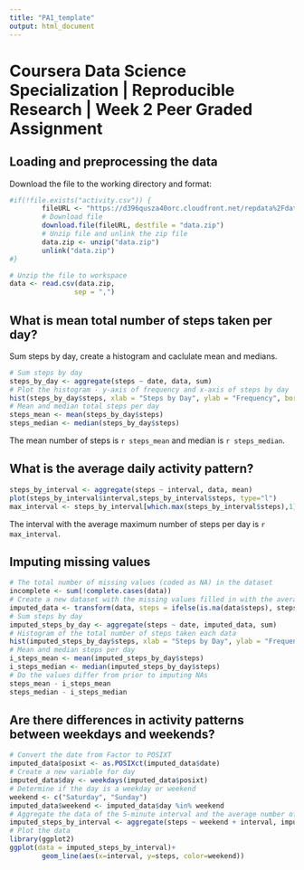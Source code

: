 ```yaml
---
title: "PA1_template"
output: html_document
---
```

# Coursera Data Science Specialization | Reproducible Research | Week 2 Peer Graded Assignment

## Loading and preprocessing the data

Download the file to the working directory and format:

```r
#if(!file.exists("activity.csv")) {
        fileURL <- "https://d396qusza40orc.cloudfront.net/repdata%2Fdata%2Factivity.zip"
        # Download file
        download.file(fileURL, destfile = "data.zip")
        # Unzip file and unlink the zip file
        data.zip <- unzip("data.zip")
        unlink("data.zip")
#}

# Unzip the file to workspace
data <- read.csv(data.zip,
                sep = ",")
```

## What is mean total number of steps taken per day?

Sum steps by day, create a histogram and caclulate mean and medians.

```r
# Sum steps by day
steps_by_day <- aggregate(steps ~ date, data, sum)
# Plot the histogram - y-axis of frequency and x-axis of steps by day
hist(steps_by_day$steps, xlab = "Steps by Day", ylab = "Frequency", border = "blue", col = "green")
# Mean and median total steps per day
steps_mean <- mean(steps_by_day$steps)
steps_median <- median(steps_by_day$steps)
```

The mean number of steps is `r steps_mean` and median is `r steps_median`.

## What is the average daily activity pattern?

```r
steps_by_interval <- aggregate(steps ~ interval, data, mean)
plot(steps_by_interval$interval,steps_by_interval$steps, type="l")
max_interval <- steps_by_interval[which.max(steps_by_interval$steps),1]
```

The interval with the average maximum number of steps per day is `r max_interval`.

## Imputing missing values

```r
# The total number of missing values (coded as NA) in the dataset
incomplete <- sum(!complete.cases(data))
# Create a new dataset with the missing values filled in with the average for each interval
imputed_data <- transform(data, steps = ifelse(is.na(data$steps), steps_by_interval$steps[match(data$interval, steps_by_interval$interval)], data$steps))
# Sum steps by day
imputed_steps_by_day <- aggregate(steps ~ date, imputed_data, sum)
# Histogram of the total number of steps taken each data
hist(imputed_steps_by_day$steps, xlab = "Steps by Day", ylab = "Frequency", border = "blue", col = "green")
# Mean and median steps per day
i_steps_mean <- mean(imputed_steps_by_day$steps)
i_steps_median <- median(imputed_steps_by_day$steps)
# Do the values differ from prior to imputing NAs
steps_mean - i_steps_mean
steps_median - i_steps_median
```

## Are there differences in activity patterns between weekdays and weekends?

```r
# Convert the date from Factor to POSIXT
imputed_data$posixt <- as.POSIXct(imputed_data$date)
# Create a new variable for day
imputed_data$day <- weekdays(imputed_data$posixt)
# Determine if the day is a weekday or weekend
weekend <- c("Saturday", "Sunday")
imputed_data$weekend <- imputed_data$day %in% weekend
# Aggregate the data of the 5-minute interval and the average number of steps taken, averaged across all weekday days or weekend days
imputed_steps_by_interval <- aggregate(steps ~ weekend + interval, imputed_data, mean)
# Plot the data
library(ggplot2)
ggplot(data = imputed_steps_by_interval)+
        geom_line(aes(x=interval, y=steps, color=weekend))
```
